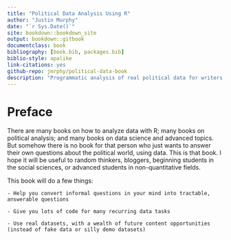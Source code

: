 ```yaml
--- 
title: "Political Data Analysis Using R"
author: "Justin Murphy"
date: "`r Sys.Date()`"
site: bookdown::bookdown_site
output: bookdown::gitbook
documentclass: book
bibliography: [book.bib, packages.bib]
biblio-style: apalike
link-citations: yes
github-repo: jmrphy/political-data-book
description: "Programmatic analysis of real political data for writers, thinkers, and students"
---
```


# Preface

There are many books on how to analyze data with R; many books on political analysis; and many books on data science and advanced topics. But somehow there is no book for that person who just wants to answer their own questions about the political world, using data. This is that book. I hope it will be useful to random thinkers, bloggers, beginning students in the social sciences, or advanced students in non-quantitative fields.

This book will do a few things:

	- Help you convert informal questions in your mind into tractable, answerable questions

	- Give you lots of code for many recurring data tasks

	- Use real datasets, with a wealth of future content opportunities (instead of fake data or silly demo datasets)
